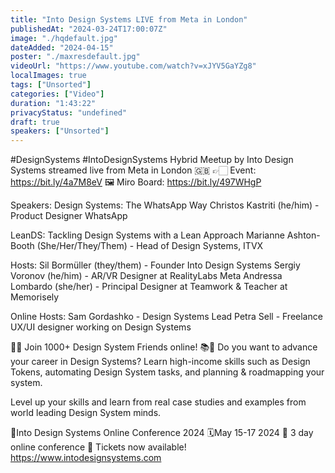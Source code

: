 ```yaml
---
title: "Into Design Systems LIVE from Meta in London"
publishedAt: "2024-03-24T17:00:07Z"
image: "./hqdefault.jpg"
dateAdded: "2024-04-15"
poster: "./maxresdefault.jpg"
videoUrl: "https://www.youtube.com/watch?v=xJYV5GaYZg8"
localImages: true
tags: ["Unsorted"]
categories: ["Video"]
duration: "1:43:22"
privacyStatus: "undefined"
draft: true
speakers: ["Unsorted"]
---
```

#DesignSystems #IntoDesignSystems 
Hybrid Meetup by Into Design Systems streamed live from Meta in London 🇬🇧
👉🏻 Event: https://bit.ly/4a7M8eV
🖼️ Miro Board: https://bit.ly/497WHgP

Speakers:
Design Systems: The WhatsApp Way
Christos Kastriti (he/him) - Product Designer WhatsApp

LeanDS: Tackling Design Systems with a Lean Approach
Marianne Ashton-Booth (She/Her/They/Them) - Head of Design Systems, ITVX

Hosts:
Sil Bormüller (they/them) - Founder Into Design Systems
Sergiy Voronov (he/him) - AR/VR Designer at RealityLabs Meta 
Andressa Lombardo (she/her) - Principal Designer at Teamwork & Teacher at Memorisely

Online Hosts:
Sam Gordashko - Design Systems Lead
Petra Sell - Freelance UX/UI designer working on Design Systems

👋🏻 Join 1000+ Design System Friends online! 
📚📐 Do you want to advance your career in Design Systems? Learn high-income skills such as Design Tokens, automating Design System tasks, and planning & roadmapping your system. 

Level up your skills and learn from real case studies and examples from world leading Design System minds. 

📐Into Design Systems Online Conference 2024
🗓️May 15-17 2024
🚀 3 day online conference
🎫 Tickets now available! 
https://www.intodesignsystems.com
